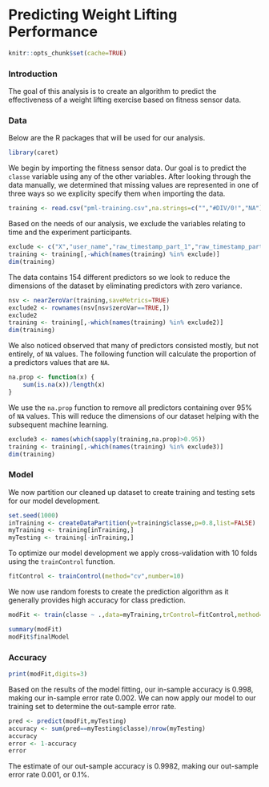 Predicting Weight Lifting Performance
========================================================

```r
knitr::opts_chunk$set(cache=TRUE)
```

### Introduction

The goal of this analysis is to create an algorithm to predict the effectiveness of a weight lifting exercise based on fitness sensor data.

### Data

Below are the R packages that will be used for our analysis.

```r
library(caret)
```

We begin by importing the fitness sensor data. Our goal is to predict the `classe` variable using any of the other variables. After looking through the data manually, we determined that missing values are represented in one of three ways so we explicity specify them when importing the data.

```r
training <- read.csv("pml-training.csv",na.strings=c("","#DIV/0!","NA"))
```

Based on the needs of our analysis, we exclude the variables relating to time and the experiment participants.

```r
exclude <- c("X","user_name","raw_timestamp_part_1","raw_timestamp_part_2","cvtd_timestamp")
training <- training[,-which(names(training) %in% exclude)]
dim(training)
```

The data contains 154 different predictors so we look to reduce the dimensions of the dataset by eliminating predictors with zero variance.

```r
nsv <- nearZeroVar(training,saveMetrics=TRUE)
exclude2 <- rownames(nsv[nsv$zeroVar==TRUE,])
exclude2
training <- training[,-which(names(training) %in% exclude2)]
dim(training)
```

We also noticed observed that many of predictors consisted mostly, but not entirely, of `NA` values. The following function will calculate the proportion of a predictors values that are `NA`.

```r
na.prop <- function(x) {
    sum(is.na(x))/length(x)
}
```

We use the `na.prop` function to remove all predictors containing over 95% of `NA` values. This will reduce the dimensions of our dataset helping with the subsequent machine learning.

```r
exclude3 <- names(which(sapply(training,na.prop)>0.95))
training <- training[,-which(names(training) %in% exclude3)]
dim(training)
```


### Model

We now partition our cleaned up dataset to create training and testing sets for our model development.

```r
set.seed(1000)
inTraining <- createDataPartition(y=training$classe,p=0.8,list=FALSE)
myTraining <- training[inTraining,]
myTesting <- training[-inTraining,]
```

To optimize our model development we apply cross-validation with 10 folds using the `trainControl` function.

```r
fitControl <- trainControl(method="cv",number=10)
```

We now use random forests to create the prediction algorithm as it generally provides high accuracy for class prediction.

```r
modFit <- train(classe ~ .,data=myTraining,trControl=fitControl,method="rf")
```

```r
summary(modFit)
modFit$finalModel
```


### Accuracy

```r
print(modFit,digits=3)
```

Based on the results of the model fitting, our in-sample accuracy is 0.998, making our in-sample error rate 0.002. We can now apply our model to our training set to determine the out-sample error rate.

```r
pred <- predict(modFit,myTesting)
accuracy <- sum(pred==myTesting$classe)/nrow(myTesting)
accuracy
error <- 1-accuracy
error
```

The estimate of our out-sample accuracy is 0.9982, making our out-sample error rate 0.001, or 0.1%.
